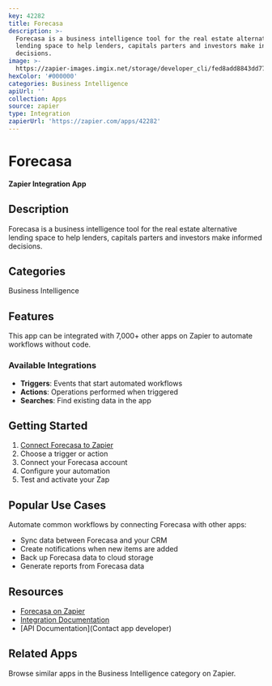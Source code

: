 ```yaml
---
key: 42282
title: Forecasa
description: >-
  Forecasa is a business intelligence tool for the real estate alternative
  lending space to help lenders, capitals parters and investors make informed
  decisions.
image: >-
  https://zapier-images.imgix.net/storage/developer_cli/fed8add8843dd77926087b4c759491d7.png?auto=format%2Ccompress&ixlib=python-3.0.0&q=50
hexColor: '#000000'
categories: Business Intelligence
apiUrl: ''
collection: Apps
source: zapier
type: Integration
zapierUrl: 'https://zapier.com/apps/42282'
---
```

# Forecasa

**Zapier Integration App**

## Description

Forecasa is a business intelligence tool for the real estate alternative lending space to help lenders, capitals parters and investors make informed decisions.

## Categories

Business Intelligence

## Features

This app can be integrated with 7,000+ other apps on Zapier to automate workflows without code.

### Available Integrations

- **Triggers**: Events that start automated workflows
- **Actions**: Operations performed when triggered
- **Searches**: Find existing data in the app

## Getting Started

1. [Connect Forecasa to Zapier](https://zapier.com/apps/42282)
2. Choose a trigger or action
3. Connect your Forecasa account
4. Configure your automation
5. Test and activate your Zap

## Popular Use Cases

Automate common workflows by connecting Forecasa with other apps:

- Sync data between Forecasa and your CRM
- Create notifications when new items are added
- Back up Forecasa data to cloud storage
- Generate reports from Forecasa data

## Resources

- [Forecasa on Zapier](https://zapier.com/apps/42282)
- [Integration Documentation](https://zapier.com/apps/42282/integrations)
- [API Documentation](Contact app developer)

## Related Apps

Browse similar apps in the Business Intelligence category on Zapier.
